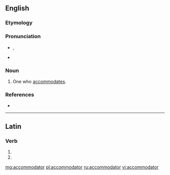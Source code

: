 ==English==

===Etymology===
{{suffix|accommodate|or|lang=en}}

===Pronunciation===
* {{a|US}} {{IPA|/ə.ˈkɒm.ə.ˌdeɪt.ɚ/|lang=en}}, {{IPA|[əˈkɑmədeɪtɚ]|lang=en}}
* {{a|RP}} {{IPA|[əˈkɒmədeɪtə]|lang=en}}

===Noun===
{{en-noun}}

# One who [[accommodates]].

===References===
* {{R:Webster 1913}}

----

==Latin==

===Verb===
{{la-verb-form|accommodātor}}

# {{inflection of|accommodō||2|s|fut|pass|imp|lang=la}}
# {{inflection of|accommodō||3|s|fut|pass|imp|lang=la}}

[[mg:accommodator]]
[[pl:accommodator]]
[[ru:accommodator]]
[[vi:accommodator]]